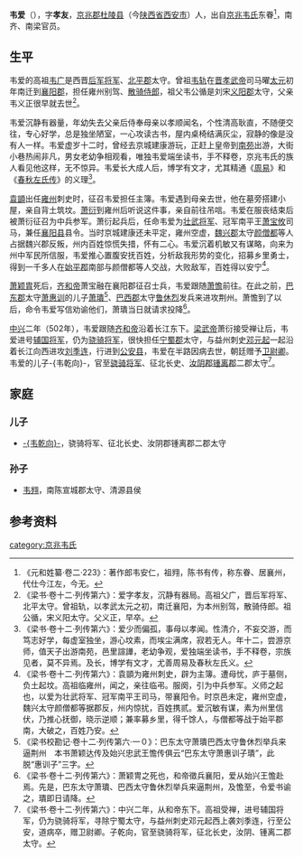 '''韦爱'''（{{bd|？||？||}}），字'''孝友'''，[[京兆郡|京兆郡]][[杜陵县|杜陵县]]（今[[陕西省|陕西省]][[西安市|西安市]]）人，出自[[京兆韦氏|京兆韦氏]]东眷<ref>《元和姓纂·卷二·223》：著作郎韦安仁，祖翙，陈书有传，称东眷、居襄州，代仕今江左，今无。</ref>，南齐、南梁官员。

==生平==
韦爱的高祖[[韦广|韦广]]是西晋[[后军将军|后军将军]]、[[北平郡|北平郡]]太守。曾祖[[韦轨|韦轨]]在[[晋孝武帝|晋孝武帝]]司马曜[[太元_(东晋)|太元]]初年南迁到[[襄阳郡|襄阳郡]]，担任雍州别驾、[[散骑侍郎|散骑侍郎]]，祖父韦公循是刘宋[[义阳郡|义阳郡]]太守，父亲韦义正很早就去世<ref>《梁书·卷十二·列传第六》：爱字孝友，沉静有器局。高祖父广，晋后军将军、北平太守。曾祖轨，以孝武太元之初，南迁襄阳，为本州别驾，散骑侍郎。祖公循，宋义阳太守。父义正，早卒。</ref>。

韦爱沉静有器量，年幼失去父亲后侍奉母亲以孝顺闻名，个性清高耿直，不随便交往，专心好学，总是独坐陋室，一心攻读古书，屋内桌椅结满灰尘，寂静的像是没有人一样。韦爱虚岁十二时，曾经去京城建康游玩，正赶上皇帝到[[南苑|南苑]]出游，大街小巷热闹非凡，男女老幼争相观看，唯独韦爱端坐读书，手不释卷，京兆韦氏的族人看见他这样，无不惊异。韦爱长大成人后，博学有文才，尤其精通《[[周易|周易]]》和《[[春秋左氏传|春秋左氏传]]》的义理<ref>《梁书·卷十二·列传第六》：爱少而偏孤，事母以孝闻。性清介，不妄交游，而笃志好学，每虚室独坐，游心坟素，而埃尘满席，寂若无人。年十二，尝游京师，值天子出游南苑，邑里諠譁，老幼争观，爱独端坐读书，手不释卷，宗族见者，莫不异焉。及长，博学有文才，尤善周易及春秋左氏义。</ref>。

[[袁顗|袁顗]]出任[[雍州_(东晋)|雍州]]刺史时，征召韦爱担任主簿。韦爱遇到母亲去世，他在墓旁搭建小屋，亲自背土筑坟。[[萧衍|萧衍]]到雍州后听说这件事，亲自前往吊唁。韦爱在服丧结束后被萧衍征召为中兵参军。萧衍起兵后，任命韦爱为[[壮武将军|壮武将军]]、冠军南平王[[萧宝攸|萧宝攸]]司马，兼任[[襄阳县|襄阳县]]县令。当时京城建康还未平定，雍州空虚，[[魏兴郡|魏兴郡]]太守[[颜僧都|颜僧都]]等人占据魏兴郡反叛，州内百姓惊慌失措，怀有二心。韦爱沉着机敏又有谋略，向来为州中军民所信服，韦爱推心置腹安抚百姓，分析敌我形势的变化，招募乡里勇士，得到一千多人在[[始平郡|始平郡]]南部与颜僧都等人交战，大败敌军，百姓得以安宁<ref>《梁书·卷十二·列传第六》：袁顗为雍州刺史，辟为主簿。遭母忧，庐于墓侧，负土起坟。高祖临雍州，闻之，亲往临弔。服阕，引为中兵参军。义师之起也，以爱为壮武将军、冠军南平王司马，带襄阳令。时京邑未定，雍州空虚，魏兴太守颜僧都等据郡反，州内惊扰，百姓携贰。爱沉敏有谋，素为州里信伏，乃推心抚御，晓示逆顺；兼率募乡里，得千馀人，与僧都等战于始平郡南，大破之，百姓乃安。</ref>。

[[萧颖胄|萧颖胄]]死后，[[齐和帝|齐和帝]]萧宝融在襄阳郡征召士兵，韦爱跟随[[萧憺|萧憺]]前往。在此之前，[[巴东郡|巴东郡]]太守[[萧惠训|萧惠训]]的儿子[[萧璝|萧璝]]<ref>《梁书校勘记·卷十二·列传第六·一０》：巴东太守萧璝巴西太守鲁休烈举兵来逼荆州　本书萧颖达传及始兴忠武王憺传俱云“巴东太守萧惠训子璝”，此脱“惠训子”三字。</ref>、[[巴西郡|巴西郡]]太守[[鲁休烈|鲁休烈]]发兵来进攻荆州。萧憺到了以后，命令韦爱写信劝谕他们，萧璝当日就请求投降<ref>《梁书·卷十二·列传第六》：萧颖冑之死也，和帝徵兵襄阳，爱从始兴王憺赴焉。先是，巴东太守萧璝、巴西太守鲁休烈举兵来逼荆州，及憺至，令爱书谕之，璝即日请降。</ref>。

[[中兴_(南齐)|中兴]]二年（502年），韦爱跟随[[齐和帝|齐和帝]]沿着长江东下。[[梁武帝|梁武帝]]萧衍接受禅让后，韦爱进号[[辅国将军|辅国将军]]，仍为[[骁骑将军|骁骑将军]]，很快担任[[宁蜀郡|宁蜀郡]]太守，与益州刺史[[邓元起|邓元起]]一起沿着长江向西进攻[[刘季连|刘季连]]，行进到[[公安县|公安县]]，韦爱在半路因病去世，朝廷赠予[[卫尉卿|卫尉卿]]。韦爱的儿子-{韦乾向}-，官至[[骁骑将军|骁骑将军]]、征北长史、[[汝阴郡|汝阴郡]][[锺离郡|锺离郡]]二郡太守<ref>《梁书·卷十二·列传第六》：中兴二年，从和帝东下。高祖受禅，进号辅国将军，仍为骁骑将军，寻除宁蜀太守，与益州刺史邓元起西上袭刘季连，行至公安，道病卒，赠卫尉卿。子乾向，官至骁骑将军，征北长史，汝阴、锺离二郡太守。</ref>。

==家庭==
===儿子===
*[[韦乾向|-{韦乾向}-]]，骁骑将军、征北长史、汝阴郡锺离郡二郡太守

===孙子===
*[[韦翙|韦翙]]，南陈宣城郡太守、清源县侯

==参考资料==
{{reflist}}

[[category:京兆韦氏|category:京兆韦氏]]